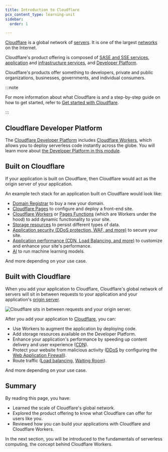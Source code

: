 ```yaml
---
title: Introduction to Cloudflare
pcx_content_type: learning-unit
sidebar:
  order: 1

---
```


[Cloudflare](https://www.cloudflare.com/learning/what-is-cloudflare/) is a global network of [servers](https://www.cloudflare.com/learning/cdn/glossary/edge-server/). It is one of the largest [networks](https://www.cloudflare.com/network/) on the Internet.

Cloudflare's product offering is composed of [SASE and SSE services](https://www.cloudflare.com/zero-trust/), [application](https://www.cloudflare.com/application-services/) and [infrastructure services](https://www.cloudflare.com/network-services/), and [Developer Platform](https://www.cloudflare.com/developer-platform/solutions/).

Cloudflare's products offer something to developers, private and public organizations, businesses, governments, and individual consumers.

:::note


For more information about what Cloudflare is and a step-by-step guide on how to get started, refer to [Get started with Cloudflare](/learning-paths/get-started/).


:::

## Cloudflare Developer Platform

The [Cloudflare Developer Platform](https://www.cloudflare.com/developer-platform/products/) includes [Cloudflare Workers](/workers/), which allows you to deploy serverless code instantly across the globe. You will learn more about [the Developer Platform in this module](/learning-paths/workers/devplat/).

## Built on Cloudflare

If your application is built on Cloudflare, then Cloudflare would act as the origin server of your application.

An example tech stack for an application built on Cloudflare would look like:

* [Domain Registrar](/registrar/) to buy a new your domain.
* [Cloudflare Pages](/pages/) to configure and deploy a front-end site.
* [Cloudflare Workers](/workers/) or [Pages Functions](/pages/functions/) (which are Workers under the hood) to add dynamic functionality to your site.
* [Storage resources](/workers/platform/storage-options/) to persist different types of data.
* [Application security (DDoS protection, WAF, and more)](https://www.cloudflare.com/application-services/products/#security-services) to secure your site.
* [Application performance (CDN, Load Balancing, and more)](https://www.cloudflare.com/application-services/products/#performance-services) to customize and enhance your site's performance.
* [AI](/use-cases/ai/) to run machine learning models.

And more depending on your use case.

## Built with Cloudflare

When you add your application to Cloudflare, Cloudflare's global network of servers will sit in between requests to your application and your application's [origin server](https://www.cloudflare.com/learning/cdn/glossary/origin-server/).

![Cloudflare sits in between requests and your origin server.](~/assets/images/fundamentals/get-started/website-with-cloudflare.svg)

After you add your application to [Cloudflare](/fundamentals/concepts/how-cloudflare-works/), you can:

* Use Workers to augment the application by deploying code.
* Add storage resources available on the Developer Platform.
* Enhance your application's performance by speeding up content delivery and user experience ([CDN](https://www.cloudflare.com/learning/cdn/what-is-a-cdn/)).
* Protect your website from malicious activity ([DDoS](https://www.cloudflare.com/learning/ddos/what-is-a-ddos-attack/) by configuring the [Web Application Firewall](https://www.cloudflare.com/learning/ddos/glossary/web-application-firewall-waf/)).
* Route traffic ([Load balancing](/load-balancing/), [Waiting Room](/waiting-room/)).

And more depending on your use case.

## Summary

By reading this page, you have:

* Learned the scale of Cloudflare's global network.
* Explored the product offering to know what Cloudflare can offer for users like you.
* Reviewed how you can build your applications with Cloudflare and Cloudflare Workers.

In the next section, you will be introduced to the fundamentals of serverless computing, the concept behind Cloudflare Workers.
